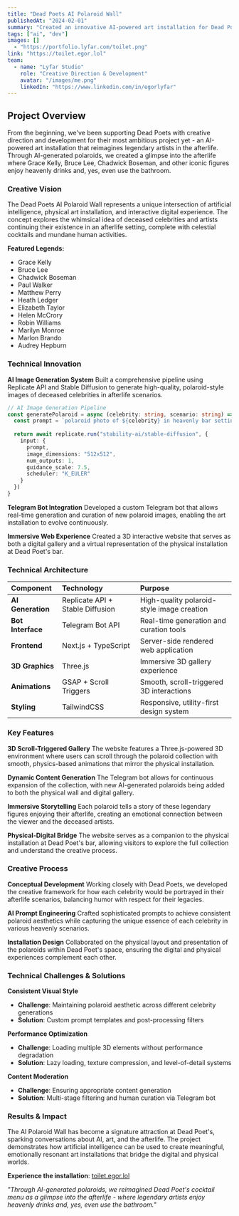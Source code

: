 ```yaml
---
title: "Dead Poets AI Polaroid Wall"
publishedAt: "2024-02-01"
summary: "Created an innovative AI-powered art installation for Dead Poet's cocktail bar that reimagines legendary artists in the afterlife. Built a Telegram bot using Replicate API to generate AI polaroid-style images of famous actors and celebrities. Developed an immersive website featuring 3D scroll-triggered animations to showcase the physical installation, creating a unique blend of digital interaction and physical art in the bar's space."
tags: ["ai", "dev"]
images: []
  - "https://portfolio.lyfar.com/toilet.png"
link: "https://toilet.egor.lol"
team:
  - name: "Lyfar Studio"
    role: "Creative Direction & Development"
    avatar: "/images/me.png"
    linkedIn: "https://www.linkedin.com/in/egorlyfar"
---
```


## Project Overview

From the beginning, we've been supporting Dead Poets with creative direction and development for their most ambitious project yet - an AI-powered art installation that reimagines legendary artists in the afterlife. Through AI-generated polaroids, we created a glimpse into the afterlife where Grace Kelly, Bruce Lee, Chadwick Boseman, and other iconic figures enjoy heavenly drinks and, yes, even use the bathroom.

### Creative Vision

The Dead Poets AI Polaroid Wall represents a unique intersection of artificial intelligence, physical art installation, and interactive digital experience. The concept explores the whimsical idea of deceased celebrities and artists continuing their existence in an afterlife setting, complete with celestial cocktails and mundane human activities.

**Featured Legends:**
- Grace Kelly
- Bruce Lee  
- Chadwick Boseman
- Paul Walker
- Matthew Perry
- Heath Ledger
- Elizabeth Taylor
- Helen McCrory
- Robin Williams
- Marilyn Monroe
- Marlon Brando
- Audrey Hepburn

### Technical Innovation

**AI Image Generation System**
Built a comprehensive pipeline using Replicate API and Stable Diffusion to generate high-quality, polaroid-style images of deceased celebrities in afterlife scenarios.

```typescript
// AI Image Generation Pipeline
const generatePolaroid = async (celebrity: string, scenario: string) => {
  const prompt = `polaroid photo of ${celebrity} in heavenly bar setting, ${scenario}, vintage aesthetic, soft lighting`
  
  return await replicate.run("stability-ai/stable-diffusion", {
    input: {
      prompt,
      image_dimensions: "512x512",
      num_outputs: 1,
      guidance_scale: 7.5,
      scheduler: "K_EULER"
    }
  })
}
```

**Telegram Bot Integration**
Developed a custom Telegram bot that allows real-time generation and curation of new polaroid images, enabling the art installation to evolve continuously.

**Immersive Web Experience**
Created a 3D interactive website that serves as both a digital gallery and a virtual representation of the physical installation at Dead Poet's bar.

### Technical Architecture

| Component | Technology | Purpose |
| :--- | :--- | :--- |
| **AI Generation** | Replicate API + Stable Diffusion | High-quality polaroid-style image creation |
| **Bot Interface** | Telegram Bot API | Real-time generation and curation tools |
| **Frontend** | Next.js + TypeScript | Server-side rendered web application |
| **3D Graphics** | Three.js | Immersive 3D gallery experience |
| **Animations** | GSAP + Scroll Triggers | Smooth, scroll-triggered 3D interactions |
| **Styling** | TailwindCSS | Responsive, utility-first design system |

### Key Features

**3D Scroll-Triggered Gallery**
The website features a Three.js-powered 3D environment where users can scroll through the polaroid collection with smooth, physics-based animations that mirror the physical installation.

**Dynamic Content Generation**
The Telegram bot allows for continuous expansion of the collection, with new AI-generated polaroids being added to both the physical wall and digital gallery.

**Immersive Storytelling**
Each polaroid tells a story of these legendary figures enjoying their afterlife, creating an emotional connection between the viewer and the deceased artists.

**Physical-Digital Bridge**
The website serves as a companion to the physical installation at Dead Poet's bar, allowing visitors to explore the full collection and understand the creative process.

### Creative Process

**Conceptual Development**
Working closely with Dead Poets, we developed the creative framework for how each celebrity would be portrayed in their afterlife scenarios, balancing humor with respect for their legacies.

**AI Prompt Engineering**
Crafted sophisticated prompts to achieve consistent polaroid aesthetics while capturing the unique essence of each celebrity in various heavenly scenarios.

**Installation Design**
Collaborated on the physical layout and presentation of the polaroids within Dead Poet's space, ensuring the digital and physical experiences complement each other.

### Technical Challenges & Solutions

**Consistent Visual Style**
- **Challenge**: Maintaining polaroid aesthetic across different celebrity generations
- **Solution**: Custom prompt templates and post-processing filters

**Performance Optimization**
- **Challenge**: Loading multiple 3D elements without performance degradation  
- **Solution**: Lazy loading, texture compression, and level-of-detail systems

**Content Moderation**
- **Challenge**: Ensuring appropriate content generation
- **Solution**: Multi-stage filtering and human curation via Telegram bot

### Results & Impact

The AI Polaroid Wall has become a signature attraction at Dead Poet's, sparking conversations about AI, art, and the afterlife. The project demonstrates how artificial intelligence can be used to create meaningful, emotionally resonant art installations that bridge the digital and physical worlds.

**Experience the installation**: [toilet.egor.lol](https://toilet.egor.lol)

*"Through AI-generated polaroids, we reimagined Dead Poet's cocktail menu as a glimpse into the afterlife - where legendary artists enjoy heavenly drinks and, yes, even use the bathroom."* 
